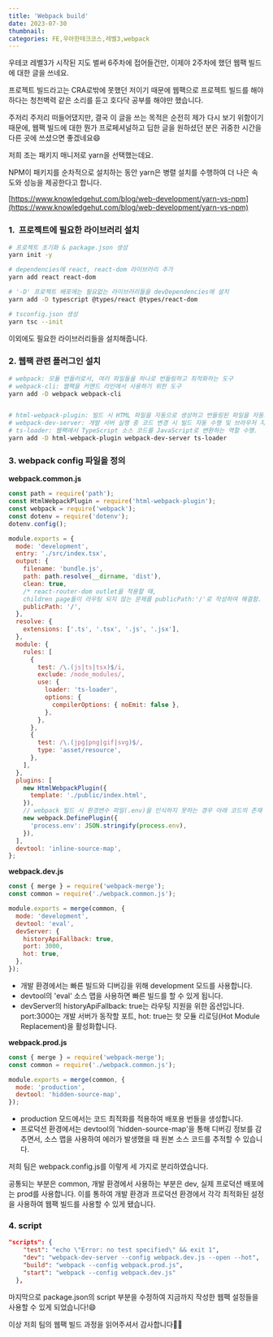 ```yaml
---
title: 'Webpack build'
date: 2023-07-30
thumbnail:
categories: FE,우아한테크코스,레벨3,webpack
---
```


우테코 레벨3가 시작된 지도 벌써 6주차에 접어들건만, 이제야 2주차에 했던 웹팩 빌드에 대한 글을 쓰네요.

프로젝트 빌드라고는 CRA로밖에 못했던 저이기 때문에 웹팩으로 프로젝트 빌드를 해야 하다는 청천벽력 같은 소리를 듣고 호다닥 공부를 해야만 했습니다.

주저리 주저리 떠들어댔지만, 결국 이 글을 쓰는 목적은 순전히 제가 다시 보기 위함이기 때문에, 웹팩 빌드에 대한 뭔가 프로페셔널하고 딥한 글을 원하셨던 분은 귀중한 시간을 다른 곳에 쓰셨으면 좋겠네요😄

저희 조는 패키지 매니저로 yarn을 선택했는데요.

NPM이 패키지를 순차적으로 설치하는 동안 yarn은 병렬 설치를 수행하여 더 나은 속도와 성능을 제공한다고 합니다.

[https://www.knowledgehut.com/blog/web-development/yarn-vs-npm](https://www.knowledgehut.com/blog/web-development/yarn-vs-npm)

### 1.  프로젝트에 필요한 라이브러리 설치

```bash
# 프로젝트 초기화 & package.json 생성
yarn init -y

# dependencies에 react, react-dom 라이브러리 추가
yarn add react react-dom

# '-D' 프로젝트 배포에는 필요없는 라이브러리들을 devDependencies에 설치
yarn add -D typescript @types/react @types/react-dom

# tsconfig.json 생성
yarn tsc --init
```

이외에도 필요한 라이브러리들을 설치해줍니다.

### 2\. 웹팩 관련 플러그인 설치

```bash
# webpack: 모듈 번들러로서, 여러 파일들을 하나로 번들링하고 최적화하는 도구
# webpack-cli: 웹팩을 커맨드 라인에서 사용하기 위한 도구
yarn add -D webpack webpack-cli


# html-webpack-plugin: 빌드 시 HTML 파일을 자동으로 생성하고 번들링된 파일을 자동으로 연결해주는 플러그인
# webpack-dev-server: 개발 서버 실행 중 코드 변경 시 빌드 자동 수행 및 브라우저 자동 새로고침으로 개발 화면 확인
# ts-loader: 웹팩에서 TypeScript 소스 코드를 JavaScript로 변환하는 역할 수행.
yarn add -D html-webpack-plugin webpack-dev-server ts-loader
```

### 3\. webpack config 파일을 정의

**webpack.common.js**

```js
const path = require('path');
const HtmlWebpackPlugin = require('html-webpack-plugin');
const webpack = require('webpack');
const dotenv = require('dotenv');
dotenv.config();

module.exports = {
  mode: 'development',
  entry: './src/index.tsx',
  output: {
    filename: 'bundle.js',
    path: path.resolve(__dirname, 'dist'),
    clean: true,
    /* react-router-dom outlet을 적용할 때,
    children page들이 라우팅 되지 않는 문제를 publicPath:'/'로 작성하여 해결함. */
    publicPath: '/',
  },
  resolve: {
    extensions: ['.ts', '.tsx', '.js', '.jsx'],
  },
  module: {
    rules: [
      {
        test: /\.(js|ts|tsx)$/i,
        exclude: /node_modules/,
        use: {
          loader: 'ts-loader',
          options: {
            compilerOptions: { noEmit: false },
          },
        },
      },
      {
        test: /\.(jpg|png|gif|svg)$/,
        type: 'asset/resource',
      },
    ],
  },
  plugins: [
    new HtmlWebpackPlugin({
      template: './public/index.html',
    }),
    // webpack 빌드 시 환경변수 파일(.env)을 인식하지 못하는 경우 아래 코드의 존재 여부 확인
    new webpack.DefinePlugin({
      'process.env': JSON.stringify(process.env),
    }),
  ],
  devtool: 'inline-source-map',
};
```

**webpack.dev.js**

```js
const { merge } = require('webpack-merge');
const common = require('./webpack.common.js');

module.exports = merge(common, {
  mode: 'development',
  devtool: 'eval',
  devServer: {
    historyApiFallback: true,
    port: 3000,
    hot: true,
  },
});
```

- 개발 환경에서는 빠른 빌드와 디버깅을 위해 development 모드를 사용합니다.
- devtool의 'eval' 소스 맵을 사용하면 빠른 빌드를 할 수 있게 됩니다.
- devServer의 historyApiFallback: true는 라우팅 지원을 위한 옵션입니다. port:3000는 개발 서버가 동작할 포트, hot: true는 핫 모듈 리로딩(Hot Module Replacement)을 활성화합니다.

**webpack.prod.js**

```js
const { merge } = require('webpack-merge');
const common = require('./webpack.common.js');

module.exports = merge(common, {
  mode: 'production',
  devtool: 'hidden-source-map',
});
```

- production 모드에서는 코드 최적화를 적용하여 배포용 번들을 생성합니다.
- 프로덕션 환경에서는 devtool의 'hidden-source-map'을 통해 디버깅 정보를 감추면서, 소스 맵을 사용하여 에러가 발생했을 때 원본 소스 코드를 추적할 수 있습니다.

저희 팀은 webpack.config.js를 이렇게 세 가지로 분리하였습니다.

공통되는 부분은 common, 개발 환경에서 사용하는 부분은 dev, 실제 프로덕션 배포에는 prod를 사용합니다. 이를 통하여 개발 환경과 프로덕션 환경에서 각각 최적화된 설정을 사용하여 웹팩 빌드를 사용할 수 있게 됐습니다.

### 4\. script

```json
"scripts": {
    "test": "echo \"Error: no test specified\" && exit 1",
    "dev": "webpack-dev-server --config webpack.dev.js --open --hot",
    "build": "webpack --config webpack.prod.js",
    "start": "webpack --config webpack.dev.js"
  },
```

마지막으로 package.json의 script 부분을 수정하여 지금까지 작성한 웹팩 설정들을 사용할 수 있게 되었습니다!😄

이상 저희 팀의 웹팩 빌드 과정을 읽어주셔서 감사합니다🙇‍♂️
